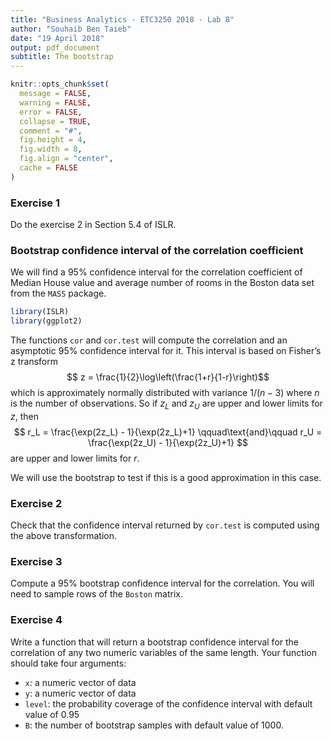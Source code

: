 ```yaml
---
title: "Business Analytics - ETC3250 2018 - Lab 8"
author: "Souhaib Ben Taieb"
date: "19 April 2018"
output: pdf_document
subtitle: The bootstrap
---
```



```r
knitr::opts_chunk$set(
  message = FALSE,
  warning = FALSE,
  error = FALSE, 
  collapse = TRUE,
  comment = "#",
  fig.height = 4,
  fig.width = 8,
  fig.align = "center",
  cache = FALSE
)
```

### Exercise 1

Do the exercise 2 in Section 5.4 of ISLR.




### Bootstrap confidence interval of the correlation coefficient

We will find a 95% confidence interval for the correlation coefficient of Median House value and average number of rooms in the Boston data set from the `MASS` package.

```r
library(ISLR)
library(ggplot2)
```

The functions `cor` and `cor.test` will compute the correlation and an asymptotic 95% confidence interval for it. This interval is based on Fisher's z transform
$$ z = \frac{1}{2}\log\left(\frac{1+r}{1-r}\right)$$
which is approximately normally distributed with variance $1/(n-3)$ where $n$ is the number of observations. So if $z_L$ and $z_U$ are upper and lower limits for $z$, then 
$$
r_L = \frac{\exp(2z_L) - 1}{\exp(2z_L)+1}
  \qquad\text{and}\qquad 
r_U = \frac{\exp(2z_U) - 1}{\exp(2z_U)+1}
$$
are upper and lower limits for $r$.

We will use the bootstrap to test if this is a good approximation in this case.

### Exercise 2

Check that the confidence interval returned by `cor.test` is computed using the above transformation. 


### Exercise 3

Compute a 95% bootstrap confidence interval for the correlation. You will need to sample rows of the `Boston` matrix.


###  Exercise 4

Write a function that will return a bootstrap confidence interval for the correlation of any two numeric variables of the same length. Your function should take four arguments: 

 - `x`: a numeric vector of data
 - `y`: a numeric vector of data
 - `level`: the probability coverage of the confidence interval with default value of 0.95 
 - `B`: the number of bootstrap samples with default value of 1000.
